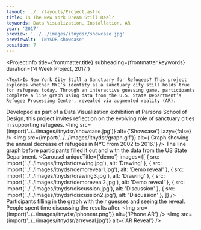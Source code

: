 ```yaml
---
layout: ../../layouts/Project.astro
title: Is The New York Dream Still Real?
keywords: Data Visualization, Installation, AR
year: '2017'
preview: '../../images/itnydsr/showcase.jpg'
previewAlt: 'INYSDR showcase'
position: 7
---
```




<ProjectInfo
    title={frontmatter.title}
    subheading={frontmatter.keywords}
    duration={'4 Week Project, 2017'}
   
>
    <Text>Is New York City Still a Sanctuary for Refugees? This project explores whether NYC’s identity as a sanctuary city still holds true for refugees today. Through an interactive guessing game, participants complete a line graph using data from the U.S. State Department’s Refugee Processing Center, revealed via augmented reality (AR).
Developed as part of a Data Visualization exhibition at Parsons School of Design, this project invites reflection on the evolving role of sanctuary cities in supporting refugees.</Text>
</ProjectInfo>
<Img src={import('../../images/itnydsr/showcase.jpg')} alt={'Showcase'} lazy={false} />
<Img
    src={import('../../images/itnydsr/graph.gif')}
    alt={'Graph showing the annual decrease of refugees in NYC from 2002 to 2016.'}
/>
<Text>The line graph before participants filled it out and with the data from the US State Department.</Text>
<Carousel
    uniqueTitle={'demo'}
    images={[
        { src: import('../../images/itnydsr/drawing.jpg'), alt: 'Drawing' },
        { src: import('../../images/itnydsr/demoreveal1.jpg'), alt: 'Demo reveal' },
        { src: import('../../images/itnydsr/drawing3.jpg'), alt: 'Drawing' },
        { src: import('../../images/itnydsr/demoreveal2.jpg'), alt: 'Demo reveal' },
        { src: import('../../images/itnydsr/discussion.jpg'), alt: 'Discussion' },
        { src: import('../../images/itnydsr/discussion2.jpg'), alt: 'Discussion' },
    ]}
/>
<Text>Participants filling in the graph with their guesses and seeing the reveal. People spent time
    discussing the results after.</Text>
<Img src={import('../../images/itnydsr/iphonear.png')} alt={'iPhone AR'} />
<Img src={import('../../images/itnydsr/arreveal.jpg')} alt={'AR Reveal'} />
